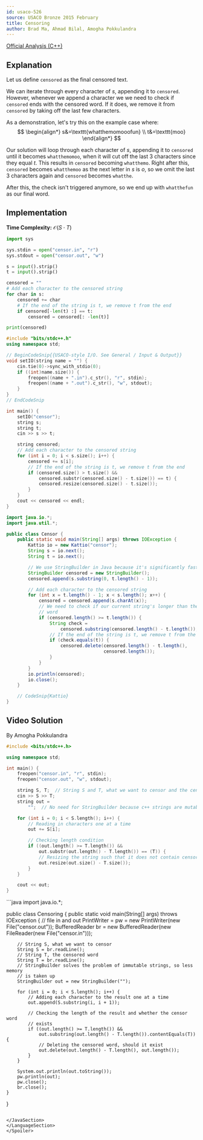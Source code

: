 ```yaml
---
id: usaco-526
source: USACO Bronze 2015 February
title: Censoring
author: Brad Ma, Ahmad Bilal, Amogha Pokkulandra
---
```


[Official Analysis (C++)](http://www.usaco.org/current/data/sol_censor_bronze.html)

## Explanation

Let us define $\texttt{censored}$ as the final censored text.

We can iterate through every character of $s$, appending it to $\texttt{censored}$.
However, whenever we append a character we we need to check if $\texttt{censored}$ ends with the censored word.
If it does, we remove it from $\texttt{censored}$ by taking off the last few characters.


As a demonstration, let's try this on the example case where:
$$
\begin{align*}
s&=\texttt{whatthemomooofun} \\
t&=\texttt{moo}
\end{align*}
$$

Our solution will loop through each character of $s$, appending it to $\texttt{censored}$ until it becomes $\texttt{whatthemomoo}$, when it will cut off the last 3 characters since they equal $t$. This results in $\texttt{censored}$ becoming $\texttt{whatthemo}$.
Right after this, $\texttt{censored}$ becomes $\texttt{whatthemoo}$ as the next letter in $s$ is $o$, so we omit the last 3 characters again and $\texttt{censored}$ becomes $\texttt{whatthe}$.

After this, the check isn't triggered anymore, so we end up with $\texttt{whatthefun}$ as our final word.

## Implementation

**Time Complexity:** $\mathcal{O}(S \cdot T)$

<LanguageSection>
<PySection>

```py
import sys

sys.stdin = open("censor.in", "r")
sys.stdout = open("censor.out", "w")

s = input().strip()
t = input().strip()

censored = ""
# Add each character to the censored string
for char in s:
	censored += char
	# If the end of the string is t, we remove t from the end
	if censored[-len(t) :] == t:
		censored = censored[: -len(t)]

print(censored)
```
</PySection>
<CPPSection>

```cpp
#include "bits/stdc++.h"
using namespace std;

// BeginCodeSnip{{USACO-style I/O. See General / Input & Output}}
void setIO(string name = "") {
	cin.tie(0)->sync_with_stdio(0);
	if ((int)name.size()) {
		freopen((name + ".in").c_str(), "r", stdin);
		freopen((name + ".out").c_str(), "w", stdout);
	}
}
// EndCodeSnip

int main() {
	setIO("censor");
	string s;
	string t;
	cin >> s >> t;

	string censored;
	// Add each character to the censored string
	for (int i = 0; i < s.size(); i++) {
		censored += s[i];
		// If the end of the string is t, we remove t from the end
		if (censored.size() > t.size() &&
		    censored.substr(censored.size() - t.size()) == t) {
			censored.resize(censored.size() - t.size());
		}
	}
	cout << censored << endl;
}
```
</CPPSection>
<JavaSection>

```java
import java.io.*;
import java.util.*;

public class Censor {
	public static void main(String[] args) throws IOException {
		Kattio io = new Kattio("censor");
		String s = io.next();
		String t = io.next();

		// We use StringBuilder in Java because it's significantly faster
		StringBuilder censored = new StringBuilder();
		censored.append(s.substring(0, t.length() - 1));

		// Add each character to the censored string
		for (int x = t.length() - 1; x < s.length(); x++) {
			censored = censored.append(s.charAt(x));
			// We need to check if our current string's longer than the censored
			// word
			if (censored.length() >= t.length()) {
				String check =
				    censored.substring(censored.length() - t.length());
				// If the end of the string is t, we remove t from the end
				if (check.equals(t)) {
					censored.delete(censored.length() - t.length(),
					                censored.length());
				}
			}
		}
		io.println(censored);
		io.close();
	}

	// CodeSnip{Kattio}
}
```
</JavaSection>
</LanguageSection>



## Video Solution

By Amogha Pokkulandra

<YouTube id="ag46IZcJRQk" />

<Spoiler title="Video Solution Code">
<LanguageSection>
<CPPSection>

```cpp
#include <bits/stdc++.h>

using namespace std;

int main() {
	freopen("censor.in", "r", stdin);
	freopen("censor.out", "w", stdout);

	string S, T;  // String S and T, what we want to censor and the censor word
	cin >> S >> T;
	string out =
	    "";  // No need for StringBuilder because c++ strings are mutable

	for (int i = 0; i < S.length(); i++) {
		// Reading in characters one at a time
		out += S[i];

		// Checking length condition
		if ((out.length() >= T.length()) &&
		    out.substr(out.length() - T.length()) == (T)) {
			// Resizing the string such that it does not contain censor word
			out.resize(out.size() - T.size());
		}
	}

	cout << out;
}
```

</CPPSection>
<JavaSection>
```java
import java.io.*;

public class Censoring {
	public static void main(String[] args) throws IOException {
		// file in and out
		PrintWriter = pw = new PrintWriter(new File("censor.out"));
		BufferedReader br =
		    new BufferedReader(new FileReader(new File("censor.in")));

		// String S, what we want to censor
		String S = br.readLine();
		// String T, the censored word
		String T = br.readLine();
		// StringBuilder solves the problem of immutable strings, so less memory
		// is taken up
		StringBuilder out = new StringBuilder("");

		for (int i = 0; i < S.length(); i++) {
			// Adding each character to the result one at a time
			out.append(S.substring(i, i + 1));

			// Checking the length of the result and whether the censor word
			// exists
			if ((out.length() >= T.length()) &&
			    out.substring(out.length() - T.length()).contentEquals(T)) {
				// Deleting the censored word, should it exist
				out.delete(out.length() - T.length(), out.length());
			}
		}

		System.out.println(out.toString());
		pw.println(out);
		pw.close();
		br.close();
	}
}
```

</JavaSection>
</LanguageSection>
</Spoiler>
